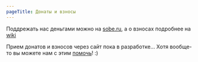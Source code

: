 ```yaml
---
pageTitle: Донаты и взносы
---
```


Поддрежать нас деньгами можно на [sobe.ru](https://sobe.ru/na/bksp), а о взносах подробнее на [wiki](/wiki/participants)

Прием донатов и взносов через сайт пока в разработке... Хотя вообще-то вы можете нам с этим [помочь](https://github.com/b4ck5p4c3/0x08.in/issues)! :)